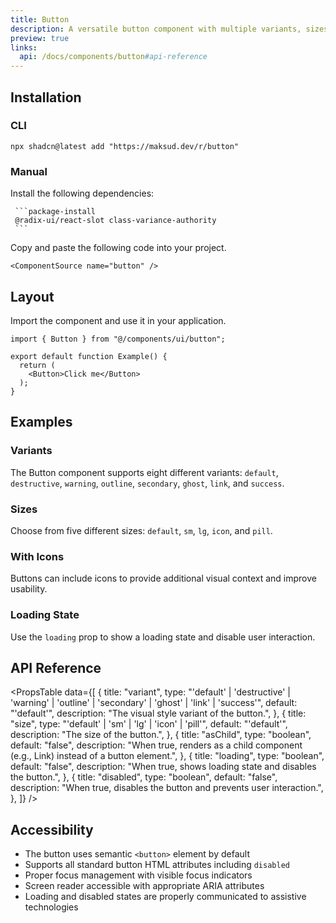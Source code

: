 ```yaml
---
title: Button
description: A versatile button component with multiple variants, sizes, and states for user interactions.
preview: true
links:
  api: /docs/components/button#api-reference
---
```


<ComponentTabs name="button-demo" />

## Installation

### CLI

```package-install
npx shadcn@latest add "https://maksud.dev/r/button"
```

### Manual

<Steps>
  <Step>
     Install the following dependencies:

     ```package-install
     @radix-ui/react-slot class-variance-authority
     ```
  </Step>
  <Step>
    Copy and paste the following code into your project.

    <ComponentSource name="button" />
  </Step>
</Steps>

## Layout

Import the component and use it in your application.

```tsx
import { Button } from "@/components/ui/button";

export default function Example() {
  return (
    <Button>Click me</Button>
  );
}
```

## Examples

### Variants

<ComponentTabs name="button-variants-demo" />

The Button component supports eight different variants: `default`, `destructive`, `warning`, `outline`, `secondary`, `ghost`, `link`, and `success`.

### Sizes

<ComponentTabs name="button-sizes-demo" />

Choose from five different sizes: `default`, `sm`, `lg`, `icon`, and `pill`.

### With Icons

<ComponentTabs name="button-with-icons-demo" />

Buttons can include icons to provide additional visual context and improve usability.

### Loading State

<ComponentTabs name="button-loading-demo" />

Use the `loading` prop to show a loading state and disable user interaction.

## API Reference

<PropsTable
  data={[
    {
      title: "variant",
      type: "'default' | 'destructive' | 'warning' | 'outline' | 'secondary' | 'ghost' | 'link' | 'success'",
      default: "'default'",
      description: "The visual style variant of the button.",
    },
    {
      title: "size",
      type: "'default' | 'sm' | 'lg' | 'icon' | 'pill'",
      default: "'default'",
      description: "The size of the button.",
    },
    {
      title: "asChild",
      type: "boolean",
      default: "false",
      description: "When true, renders as a child component (e.g., Link) instead of a button element.",
    },
    {
      title: "loading",
      type: "boolean",
      default: "false",
      description: "When true, shows loading state and disables the button.",
    },
    {
      title: "disabled",
      type: "boolean",
      default: "false",
      description: "When true, disables the button and prevents user interaction.",
    },
  ]}
/>

## Accessibility

- The button uses semantic `<button>` element by default
- Supports all standard button HTML attributes including `disabled`
- Proper focus management with visible focus indicators
- Screen reader accessible with appropriate ARIA attributes
- Loading and disabled states are properly communicated to assistive technologies
